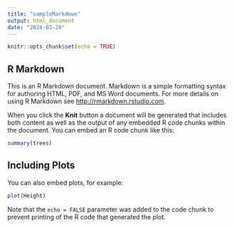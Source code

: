 ```yaml
---
title: "sampleMarkdown"
output: html_document
date: "2024-03-20"
---
```


```r
knitr::opts_chunk$set(echo = TRUE)
```

## R Markdown

This is an R Markdown document. Markdown is a simple formatting syntax for authoring HTML, PDF, and MS Word documents. For more details on using R Markdown see <http://rmarkdown.rstudio.com>.

When you click the **Knit** button a document will be generated that includes both content as well as the output of any embedded R code chunks within the document. You can embed an R code chunk like this:

```r
summary(trees)
```

## Including Plots

You can also embed plots, for example:

```r
plot(Height)
```

Note that the `echo = FALSE` parameter was added to the code chunk to prevent printing of the R code that generated the plot.
